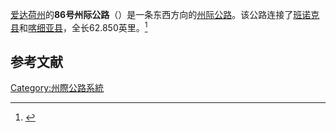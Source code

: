 [[爱达荷州|爱达荷州]]的'''86号州际公路'''（{{lang-en|'''Interstate 86'''}}）是一条东西方向的[[州际公路系统|州际公路]]。该公路连接了[[班诺克县_(爱达荷州)|班诺克县]]和[[喀细亚县_(爱达荷州)|喀细亚县]]，全长62.850英里。<ref name="milepoint log">{{cite web|title=Interstate 86 Milepoint Log|url=http://itd.idaho.gov/planning/milepointlog/mplog/Interstate86.html|publisher=[[Idaho_Transportation_Department|Idaho Transportation Department]]|accessdate=28 February 2011|deadurl=yes|archiveurl=https://www.webcitation.org/61AhZYaYc?url=http://itd.idaho.gov/planning/milepointlog/mplog/Interstate86.html|archivedate=2011年8月24日}}</ref>

== 参考文献 ==
{{Reflist}}
{{州際公路系統}}
[[Category:州際公路系統|Category:州際公路系統]]